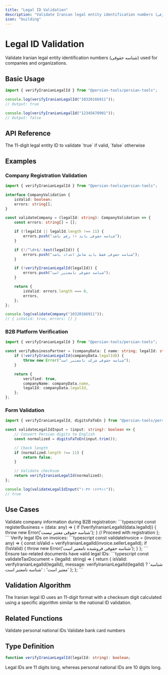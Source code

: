 ```yaml
---
title: "Legal ID Validation"
description: "Validate Iranian legal entity identification numbers (شناسه حقوقی)"
icon: "building"
---
```


# Legal ID Validation

Validate Iranian legal entity identification numbers (شناسه حقوقی) used for companies and organizations.

## Basic Usage

```typescript
import { verifyIranianLegalId } from "@persian-tools/persian-tools";

console.log(verifyIranianLegalId("10320166911"));
// Output: true

console.log(verifyIranianLegalId("12345678901"));
// Output: false
```

## API Reference

<ParamField path="legalId" type="string" required>
	The 11-digit legal entity ID to validate
</ParamField>

<ResponseField name="result" type="boolean">
	`true` if valid, `false` otherwise
</ResponseField>

## Examples

### Company Registration Validation

```typescript
import { verifyIranianLegalId } from "@persian-tools/persian-tools";

interface CompanyValidation {
	isValid: boolean;
	errors: string[];
}

const validateCompany = (legalId: string): CompanyValidation => {
	const errors: string[] = [];

	if (!legalId || legalId.length !== 11) {
		errors.push("شناسه حقوقی باید ۱۱ رقم باشد");
	}

	if (!/^\d+$/.test(legalId)) {
		errors.push("شناسه حقوقی فقط باید شامل اعداد باشد");
	}

	if (!verifyIranianLegalId(legalId)) {
		errors.push("شناسه حقوقی نامعتبر است");
	}

	return {
		isValid: errors.length === 0,
		errors,
	};
};

console.log(validateCompany("10320166911"));
// { isValid: true, errors: [] }
```

### B2B Platform Verification

```typescript
import { verifyIranianLegalId } from "@persian-tools/persian-tools";

const verifyBusinessPartner = (companyData: { name: string; legalId: string }) => {
	if (!verifyIranianLegalId(companyData.legalId)) {
		throw new Error("شناسه حقوقی شرکت نامعتبر است");
	}

	return {
		verified: true,
		companyName: companyData.name,
		legalId: companyData.legalId,
	};
};
```

### Form Validation

```typescript
import { verifyIranianLegalId, digitsFaToEn } from "@persian-tools/persian-tools";

const validateLegalIdInput = (input: string): boolean => {
	// Convert Persian digits to English
	const normalized = digitsFaToEn(input.trim());

	// Check length
	if (normalized.length !== 11) {
		return false;
	}

	// Validate checksum
	return verifyIranianLegalId(normalized);
};

console.log(validateLegalIdInput("۱۰۳۲۰۱۶۶۹۱۱"));
// true
```

## Use Cases

<AccordionGroup>
  <Accordion title="B2B Registration" icon="handshake">
    Validate company information during B2B registration:
    ```typescript
    const registerBusiness = (data: any) => {
      if (!verifyIranianLegalId(data.legalId)) {
        throw new Error('شناسه حقوقی معتبر نیست');
      }
      // Proceed with registration
    };
    ```
  </Accordion>

  <Accordion title="Invoice Validation" icon="file-invoice">
    Verify legal IDs on invoices:
    ```typescript
    const validateInvoice = (invoice: any) => {
      const isValid = verifyIranianLegalId(invoice.sellerLegalId);
      if (!isValid) {
        throw new Error('شناسه حقوقی فروشنده نامعتبر است');
      }
    };
    ```
  </Accordion>

  <Accordion title="Tax Compliance" icon="receipt">
    Ensure tax-related documents have valid legal IDs:
    ```typescript
    const validateTaxDocument = (legalId: string) => {
      return {
        isValid: verifyIranianLegalId(legalId),
        message: verifyIranianLegalId(legalId)
          ? 'شناسه معتبر است'
          : 'شناسه نامعتبر است'
      };
    };
    ```
  </Accordion>
</AccordionGroup>

## Validation Algorithm

The Iranian legal ID uses an 11-digit format with a checksum digit calculated using a specific algorithm similar to the national ID validation.

## Related Functions

<CardGroup cols={2}>
	<Card title="National ID Validation" icon="id-card" href="/utilities/validation/national-id">
		Validate personal national IDs
	</Card>
	<Card title="Card Number Validation" icon="credit-card" href="/utilities/validation/card-number">
		Validate bank card numbers
	</Card>
</CardGroup>

## Type Definition

```typescript
function verifyIranianLegalId(legalId: string): boolean;
```

<Tip>Legal IDs are 11 digits long, whereas personal national IDs are 10 digits long.</Tip>
